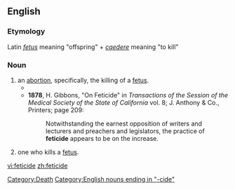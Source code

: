 ==English==

===Etymology===
Latin ''[[fetus#Latin|fetus]]'' meaning "offspring" + ''[[caedere]]'' meaning "to kill"

===Noun===
{{en-noun}}

# an [[abortion]], specifically, the killing of a [[fetus]]. 
#* {{quote-book|title=Abortion in Judaism
|author=Daniel Schiff
|publisher=Cambridge University Press
|year=2002
|isbn=0521521661|page=68
|passage=Zimra, then, takes an unequivocal stance; favoring Rashi's view over that of Maimonides, he offers little comfort for the ''rodef'' approach, holding instead that '''feticide''' cannot be regarded as murder becaue the fetus is not a ''nefesh''.}}
#* '''1878''', H. Gibbons, "On Feticide" in ''Transactions of the Session of the Medical Society of the State of California'' vol. 8; J. Anthony & Co., Printers; page 209:
#*: Notwithstanding the earnest opposition of writers and lecturers and preachers and legislators, the practice of '''feticide''' appears to be on the increase.
# one who kills a [[fetus]].

[[Category:Death]]
[[Category:English nouns ending in "-cide"]]
[[vi:feticide]]
[[zh:feticide]]